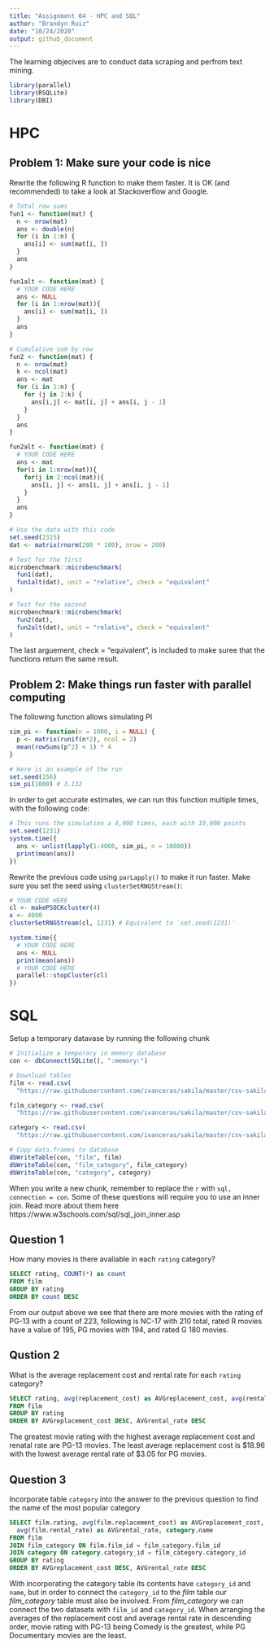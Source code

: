 ```yaml
---
title: "Assignment 04 - HPC and SQL"
author: "Brandyn Ruiz"
date: "10/24/2020"
output: github_document
---
```


The learning objecives are to conduct data scraping and perfrom text mining.

```r
library(parallel)
library(RSQLite)
library(DBI)
```

# HPC

## Problem 1: Make sure your code is nice

Rewrite the following R function to make them faster. It is OK (and recommended) to take a look at Stackoverflow and Google.

```r
# Total row sums
fun1 <- function(mat) {
  n <- nrow(mat)
  ans <- double(n) 
  for (i in 1:n) {
    ans[i] <- sum(mat[i, ])
  }
  ans
}

fun1alt <- function(mat) {
  # YOUR CODE HERE
  ans <- NULL
  for (i in 1:nrow(mat)){
    ans[i] <- sum(mat[i, ])
  }
  ans
}

# Cumulative sum by row
fun2 <- function(mat) {
  n <- nrow(mat)
  k <- ncol(mat)
  ans <- mat
  for (i in 1:n) {
    for (j in 2:k) {
      ans[i,j] <- mat[i, j] + ans[i, j - 1]
    }
  }
  ans
}

fun2alt <- function(mat) {
  # YOUR CODE HERE
  ans <- mat
  for(i in 1:nrow(mat)){
    for(j in 2:ncol(mat)){
      ans[i, j] <- ans[i, j] + ans[i, j - 1]
    }
  }
  ans
}

# Use the data with this code
set.seed(2315)
dat <- matrix(rnorm(200 * 100), nrow = 200)

# Test for the first
microbenchmark::microbenchmark(
  fun1(dat),
  fun1alt(dat), unit = "relative", check = "equivalent"
)

# Test for the second
microbenchmark::microbenchmark(
  fun2(dat),
  fun2alt(dat), unit = "relative", check = "equivalent"
)
```

The last arguement, check = "equivalent", is included to make suree that the functions return the same result.

## Problem 2: Make things run faster with parallel computing

The following function allows simulating PI

```r
sim_pi <- function(n = 1000, i = NULL) {
  p <- matrix(runif(n*2), ncol = 2)
  mean(rowSums(p^2) < 1) * 4
}

# Here is an example of the run
set.seed(156)
sim_pi(1000) # 3.132
```

In order to get accurate estimates, we can run this function multiple times, with the following code:

```r
# This runs the simulation a 4,000 times, each with 10,000 points
set.seed(1231)
system.time({
  ans <- unlist(lapply(1:4000, sim_pi, n = 10000))
  print(mean(ans))
})
```

Rewrite the previous code using `parLapply()` to make it run faster. Make sure you set the seed using `clusterSetRNGStream()`:

```r
# YOUR CODE HERE
cl <- makePSOCKcluster(4)
x <- 4000
clusterSetRNGStream(cl, 1231) # Equivalent to `set.seed(1231)`

system.time({
  # YOUR CODE HERE
  ans <- NULL
  print(mean(ans))
  # YOUR CODE HERE
  parallel::stopCluster(cl)
})
```

# SQL
Setup a temporary datavase by running the following chunk

```r
# Initialize a temporary in memory database
con <- dbConnect(SQLite(), ":memory:")

# Download tables
film <- read.csv(
  "https://raw.githubusercontent.com/ivanceras/sakila/master/csv-sakila-db/film.csv")

film_category <- read.csv(
  "https://raw.githubusercontent.com/ivanceras/sakila/master/csv-sakila-db/film_category.csv")

category <- read.csv(
  "https://raw.githubusercontent.com/ivanceras/sakila/master/csv-sakila-db/category.csv")

# Copy data.frames to database
dbWriteTable(con, "film", film)
dbWriteTable(con, "film_category", film_category)
dbWriteTable(con, "category", category)
```

When you write a new chunk, remember to replace the `r` with `sql, connection = con`. Some of these questions will require you to use an inner join. Read more about them here https://www.w3schools.com/sql/sql_join_inner.asp

## Question 1
How many movies is there avaliable in each `rating` category?

```sql
SELECT rating, COUNT(*) as count
FROM film
GROUP BY rating
ORDER BY count DESC
```

From our output above we see that there are more movies with the rating of PG-13 with a count of 223, following is NC-17 with 210 total, rated R movies have a value of 195, PG movies with 194, and rated G 180 movies.

## Qustion 2
What is the average replacement cost and rental rate for each `rating` category?

```sql
SELECT rating, avg(replacement_cost) as AVGreplacement_cost, avg(rental_rate) as AVGrental_rate
FROM film
GROUP BY rating
ORDER BY AVGreplacement_cost DESC, AVGrental_rate DESC
```

The greatest movie rating with the highest average replacement cost and renatal rate are PG-13 movies. The least average replacement cost is $18.96 with the lowest average rental rate of $3.05 for PG movies.

## Question 3
Incorporate table `category` into the answer to the previous question to find the name of the most popular category

```sql
SELECT film.rating, avg(film.replacement_cost) as AVGreplacement_cost,
  avg(film.rental_rate) as AVGrental_rate, category.name
FROM film
JOIN film_category ON film.film_id = film_category.film_id
JOIN category ON category.category_id = film_category.category_id
GROUP BY rating
ORDER BY AVGreplacement_cost DESC, AVGrental_rate DESC
```

With incorporating the category table its contents have `category_id` and `name`, but in order to connect the `category_id` to the *film* table our *film_category* table must also be involved. From *film_category* we can connect the two datasets with `film_id` and `category_id`. When arranging the averages of the replacement cost and average rental rate in descending order, movie rating with PG-13 being Comedy is the greatest, while PG Documentary movies are the least.